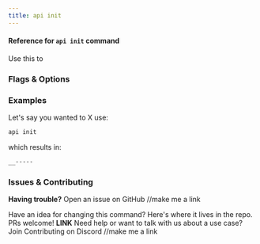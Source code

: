 ```yaml
---
title: api init
---
```


#### Reference for `api init` command
Use this to

### Flags & Options


### Examples

Let's say you wanted to X
use:
```bash
api init
```

which results in:
```bash
__-----
```


### Issues & Contributing

**Having trouble?** Open an issue on GitHub //make me a link

Have an idea for changing this command? Here's where it lives in the repo. PRs welcome!
**LINK**
Need help or want to talk with us about a use case? Join Contributing on Discord //make me a link



